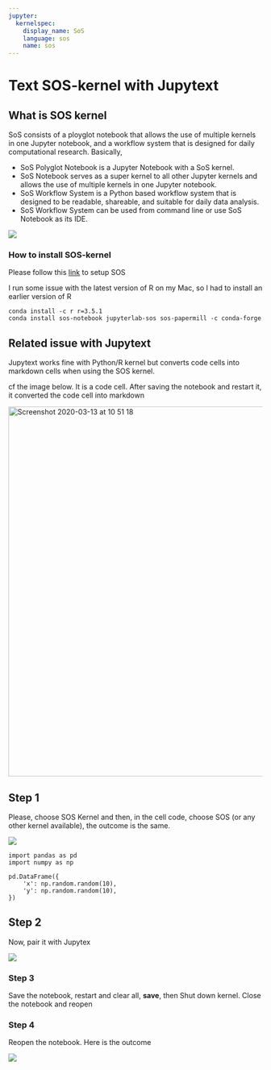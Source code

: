 ```yaml
---
jupyter:
  kernelspec:
    display_name: SoS
    language: sos
    name: sos
---
```


<!-- #region Collapsed="false" kernel="SoS" -->
# Text SOS-kernel with Jupytext

## What is SOS kernel

SoS consists of a ployglot notebook that allows the use of multiple kernels in one Jupyter notebook, and a workflow system that is designed for daily computational research. Basically,

- SoS Polyglot Notebook is a Jupyter Notebook with a SoS kernel.
- SoS Notebook serves as a super kernel to all other Jupyter kernels and allows the use of multiple kernels in one Jupyter notebook.
- SoS Workflow System is a Python based workflow system that is designed to be readable, shareable, and suitable for daily data analysis.
- SoS Workflow System can be used from command line or use SoS Notebook as its IDE.

![](https://vatlab.github.io/sos-docs/doc/media/SoS_Notebook_and_Workflow.png)

### How to install SOS-kernel

Please follow this [link](https://vatlab.github.io/sos-docs/running.html#Conda-installation) to setup SOS

I run some issue with the latest version of R on my Mac, so I had to install an earlier version of R

```
conda install -c r r=3.5.1
conda install sos-notebook jupyterlab-sos sos-papermill -c conda-forge
```

## Related issue with Jupytext

Jupytext works fine with Python/R kernel but converts code cells into markdown cells when using the SOS kernel.

cf the image below. It is a code cell. After saving the notebook and restart it, it converted the code cell into markdown

<img width="734" alt="Screenshot 2020-03-13 at 10 51 18" src="https://user-images.githubusercontent.com/33351426/76610049-9e704600-6518-11ea-861e-b4f691d1a478.png">
<!-- #endregion -->

<!-- #region Collapsed="false" kernel="SoS" -->
## Step 1

Please, choose SOS Kernel and then, in the cell code, choose SOS (or any other kernel available), the outcome is the same.

![](https://drive.google.com/uc?export=view&id=1OtyxfwoRyVK23XHnmd9JR-crBgHBL5mt)
<!-- #endregion -->

```sos
import pandas as pd 
import numpy as np

pd.DataFrame({
    'x': np.random.random(10),
    'y': np.random.random(10),
})
```

<!-- #region Collapsed="false" kernel="python3" -->
## Step 2

Now, pair it with Jupytex

![](https://drive.google.com/uc?export=view&id=1Wtx-YPAXY8HWHqzCcy4iIgHpzt_9emEn)
<!-- #endregion -->

<!-- #region Collapsed="false" kernel="python3" -->
### Step 3

Save the notebook, restart and clear all, **save**, then Shut down kernel. Close the notebook and reopen
<!-- #endregion -->

<!-- #region Collapsed="false" kernel="python3" -->
### Step 4

Reopen the notebook. Here is the outcome

![](https://drive.google.com/uc?export=view&id=12C70unbSPv0gHCZaCICEUy7kO7wM93JH)


<!-- #endregion -->

